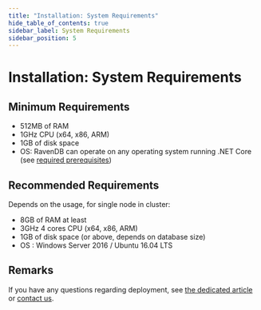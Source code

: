 ```yaml
---
title: "Installation: System Requirements"
hide_table_of_contents: true
sidebar_label: System Requirements
sidebar_position: 5
---
```



# Installation: System Requirements

## Minimum Requirements

* 512MB of RAM
* 1GHz CPU (x64, x86, ARM)
* 1GB of disk space
* OS: RavenDB can operate on any operating system running .NET Core (see [required prerequisites](../../start/getting-started.mdx#prerequisites))

## Recommended Requirements

Depends on the usage, for single node in cluster:

* 8GB of RAM at least
* 3GHz 4 cores CPU (x64, x86, ARM)
* 1GB of disk space (or above, depends on database size)
* OS : Windows Server 2016 / Ubuntu 16.04 LTS

##  Remarks

If you have any questions regarding deployment, see [the dedicated article](../../start/installation/deployment-considerations.mdx) or [contact us](https://ravendb.net/contact).

